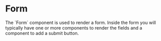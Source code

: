 
# Form

<div className="intro wide">
  The `Form` component is used to render a form. Inside the form you will
  typically have one or more <FieldLink/> components to render the fields
  and a <SubmitLink/> component to add a submit button.
</div>

<Example
  Component={ExampleElement}
  code={ExampleSrc}
  caption="Form"
  expand
/>
